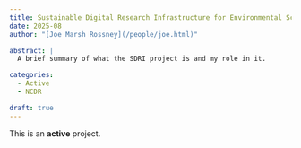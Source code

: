 ```yaml
---
title: Sustainable Digital Research Infrastructure for Environmental Science
date: 2025-08
author: "[Joe Marsh Rossney](/people/joe.html)"

abstract: |
  A brief summary of what the SDRI project is and my role in it.

categories:
  - Active
  - NCDR

draft: true
---
```


:::{.callout-note}
This is an **active** project.
:::

